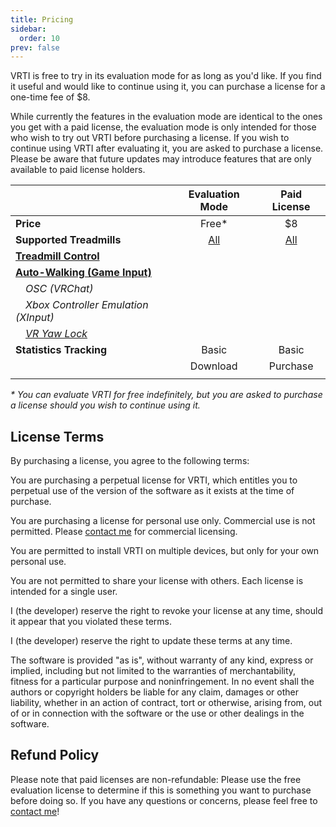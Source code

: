 ```yaml
---
title: Pricing
sidebar:
  order: 10
prev: false
---
```



VRTI is free to try in its evaluation mode for as long as you'd like.
If you find it useful and would like to continue using it, you can purchase a license for a one-time fee of $8.

While currently the features in the evaluation mode are identical to the ones you get with a paid license, the evaluation mode is only intended for those who wish to try out VRTI before purchasing a license.
If you wish to continue using VRTI after evaluating it, you are asked to purchase a license.
Please be aware that future updates may introduce features that are only available to paid license holders.

|                                                                                |                                                                    Evaluation Mode                                                                     |                                                                         Paid License                                                                          |
| :----------------------------------------------------------------------------- | :----------------------------------------------------------------------------------------------------------------------------------------------------: | :-----------------------------------------------------------------------------------------------------------------------------------------------------------: |
| **Price**                                                                      |                                                                         Free\*                                                                         |                                                                              $8                                                                               |
| **Supported Treadmills**                                                       |                                                          [All](/vrti/help/supported-devices)                                                           |                                                              [All](/vrti/help/supported-devices)                                                              |
| **[Treadmill Control](/vrti/getting-started/the-controls)**                    |                                                                   <TableCheckIcon />                                                                   |                                                                      <TableCheckIcon />                                                                       |
| **[Auto-Walking (Game Input)](/vrti/getting-started/the-controls/#auto-walk)** |                                                                   <TableCheckIcon />                                                                   |                                                                      <TableCheckIcon />                                                                       |
| _&emsp;OSC (VRChat)_                                                           |                                                                   <TableCheckIcon />                                                                   |                                                                      <TableCheckIcon />                                                                       |
| _&emsp;Xbox Controller Emulation (XInput)_                                     |                                                                   <TableCheckIcon />                                                                   |                                                                      <TableCheckIcon />                                                                       |
| _&emsp;[VR Yaw Lock](/vrti/getting-started/the-controls/#yaw-lock)_            |                                                                   <TableCheckIcon />                                                                   |                                                                      <TableCheckIcon />                                                                       |
| **Statistics Tracking**                                                        |                                                                         Basic                                                                          |                                                                             Basic                                                                             |
|                                                                                | <LinkButton variant="minimal" href="https://github.com/Raphiiko/VRTI-Releases/releases/latest" icon="external" variant="minimal">Download</LinkButton> | <LinkButton variant="minimal" href="https://store.raphii.co/buy/c525ef82-57ba-473b-8c79-e180e9ebb2b4" icon="external" variant="primary">Purchase</LinkButton> |
|                                                                                |                                                                                                                                                        |                                                                                                                                                               |

_\* You can evaluate VRTI for free indefinitely, but you are asked to purchase a license should you wish to continue using it._

## License Terms

By purchasing a license, you agree to the following terms:

You are purchasing a perpetual license for VRTI, which entitles you to perpetual use of the version of the software as it exists at the time of purchase.

You are purchasing a license for personal use only. Commercial use is not permitted. Please [contact me](/vrti/help/support) for commercial licensing.

You are permitted to install VRTI on multiple devices, but only for your own personal use.

You are not permitted to share your license with others. Each license is intended for a single user.

I (the developer) reserve the right to revoke your license at any time, should it appear that you violated these terms.

I (the developer) reserve the right to update these terms at any time.

The software is provided "as is", without warranty of any kind, express or implied, including but not limited to the warranties of merchantability, fitness for a particular purpose and noninfringement.
In no event shall the authors or copyright holders be liable for any claim, damages or other liability, whether in an action of contract, tort or otherwise, arising from, out of or in connection with the software or the use or other dealings in the software.

## Refund Policy

Please note that paid licenses are non-refundable: Please use the free evaluation license to determine if this is something you want to purchase before doing so.
If you have any questions or concerns, please feel free to [contact me](/vrti/help/support)!
